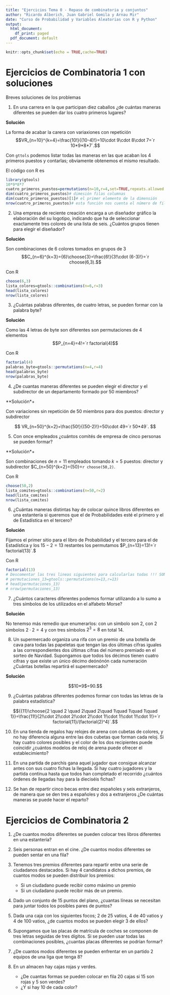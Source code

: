 ```yaml
---
title: "Ejercicios Tema 0 - Repaso de combinatoria y conjuntos"
author: "Ricardo Alberich, Juan Gabriel Gomila y Arnau Mir"
date: "Curso de Probabilidad y Variables Aleatorias con R y Python"
output:
  html_document:
    df_print: paged
  pdf_document: default
---
```


```r
knitr::opts_chunk$set(echo = TRUE,cache=TRUE)
```

# Ejercicios de Combinatoria 1 con soluciones

Breves soluciones de los problemas

1. En una carrera en la que participan diez caballos ¿de cuántas maneras diferentes se pueden dar los cuatro primeros lugares?

**Solución**

La forma de acabar la carera con variaxiones con repetición $$VR_{n=10}^{k=4}=\frac{10!}{(10-4)!}=10\cdot 9\cdot 8\cdot 7=`r 10*9*8*7`.$$


Con `gttols` podemos  listar todas las maneras  en las que acaban los 4 primeros puestos y contarlas; obviamente obtenemos el mismo resultado.

El código con R  es

```r
library(gtools)
10*9*8*7
cuatro_primeros_puestos=permutations(n=10,r=4,set=TRUE,repeats.allowed = FALSE) 
dim(cuatro_primeros_puestos)# dimesión filas columnas
dim(cuatro_primeros_puestos)[1]# el primer elemento de la dimensión
nrow(cuatro_primeros_puestos)# esta función nos cuenta el número de filas
```


2. Una empresa de reciente creación encarga a un diseñador gráfico la elaboración del su logotipo, indicando que ha de seleccionar exactamente tres colores de una lista de seis. ¿Cuántos grupos tienen para elegir el diseñador?


**Solución**

Son combinaciones de 6 colores tomados en grupos de 3
$$C_{n=6}^{k=3}={6}\choose{3}=\frac{6!}{3!\cdot (6-3)!}=`r choose(6,3).$$


Con R 


```r
choose(6,3)
lista_colores=gtools::combinations(n=6,r=3)
head(lista_colores)
nrow(lista_colores)
```


3. ¿Cuántas palabras diferentes, de cuatro letras, se pueden formar con la palabra byte?

**Solución**

Como las 4 letras de byte son diferentes son permutaciones de $4$ elementos
$$P_{n=4}=4!=`r factorial(4)$$

Con R

```r
factorial(4)
palabras_byte=gtools::permutations(n=4,r=4)
head(palabras_byte)
nrow(palabras_byte)
```


4. ¿De cuantas maneras diferentes se pueden elegir el director y el subdirector de un departamento formado por 50 miembros?

**Solución*+

Con variaciones sin repetición de 50 miembros para dos puestos: director y subdirector

$$
VR_{n=50}^{k=2}=\frac{50!}{(50-2)!}=50\cdot 49=`r 50*49`.
$$

5. Con once empleados ¿cuántos comités de empresa de cinco personas se pueden formar?

**Solución*+

Son  combinaciones de $n=11$ empleados  tomando $k=5$  puestos: director y subdirector  $C_{n=50}^{k=2}={50}\choose{2}=`r choose(50,2)`.


Con R

```r
choose(50,2)
lista_comites=gtools::combinations(n=50,r=2)
head(lista_comites)
nrow(lista_comites)
```


6. ¿Cuántas maneras distintas hay de colocar quince libros diferentes en una estantería si queremos que el de Probabilidades esté el primero y el de Estadística en el tercero?

**Solución**

Fijamos el primer sitio para  el libro de Probabilidad y el tercero para el de Estadística  y los $15-2=13$ restantes los permutamos $P_{n=13}=13!=`r factorial(13)`.$

Con R


```r
factorial(13)
# Descomentar las tres lineas siguientes para calcularlas todas !!! SON MUCHAS más de 6200 MILLONES
# permutaciones_13=gtools::permutations(n=13,r=13)
# head(permutaciones_13)
# nrow(permutaciones_13)
```




7. ¿Cuántos caracteres diferentes podemos formar utilizando a lo sumo a tres símbolos de los utilizados en el alfabeto Morse?

**Solución**

No tenemso más remedio que enumerarlos: con un símbolo son 2, con 2 simbolos $2\cdot 2=4$ y con tres símbolos $2^3=8$ en total $14$.



8. Un supermercado organiza una rifa con un premio de una botella de cava para todas las papeletas que tengan las dos últimas cifras iguales a las correspondientes dos últimas cifras del número premiado en el sorteo de Navidad. Supongamos que todos los décimos tienen cuatro cifras y que existe un único décimo deónónón cada numeración ¿Cuántas botellas repartirá el supermercado?

**Solución**

$$10*9$=90.$$


9. ¿Cuántas palabras diferentes podemos formar con todas las letras de la palabra estadística?



$${{11}\choose{2 \quad 2 \quad 2\quad  2\quad  1\quad  1\quad  1\quad 1}}=\frac{11!}{2!\cdot 2!\cdot  2!\cdot 2!\cdot 1!\cdot 1!\cdot 1!\cdot 1!}=`r factorial{11}/(factorial(2)^4)`.$$






10. En una tienda de regalos hay relojes de arena con cubetas de colores, y no hay diferencia alguna entre las dos cubetas que forman cada reloj. Si hay cuatro colores posibles y el color de los dos recipientes puede coincidir ¿cuántos modelos de reloj de arena puede ofrecer el establecimiento?

11. En una partida de parchís gana aquel jugador que consigue alcanzar antes con sus cuatro fichas la llegada. Si hay cuatro jugadores y la partida continua hasta que todos han completado el recorrido ¿cuántos órdenes de llegadas hay para la dieciséis fichas?

12. Se han de repartir cinco becas entre diez españoles y seis extranjeros, de manera que se den tres a españoles y dos a extranjeros ¿De cuántas maneras se puede hacer el reparto?

\newpage

# Ejercicios de Combinatoria 2


1. ¿De cuantos modos diferentes se pueden colocar tres libros diferentes en una estantería?

1. Seis personas entran en el cine. ¿De cuantos modos diferentes se pueden sentar en una fila?

1. Tenemos tres premios diferentes para repartir entre una serie de ciudadanos destacados. Si hay 4 candidatos a dichos premios, de cuantos modos se pueden distribuir los premios:
    - Si un ciudadano puede recibir como máximo un premio
    - Si un ciudadano puede recibir más de un premio.

1. Dado un conjunto de 15 puntos del plano, ¿cuantas líneas se necesitan para juntar todos los posibles pares de puntos? 


1. Dada una caja con los siguientes focos; 2 de 25 vatios, 4 de 40 vatios y 4 de 100 vatios, ¿de cuantos modos se pueden elegir 3 de ellos?

1. Supongamos que las placas de matrícula de coches se componen de tres letras seguidas de tres dígitos. Si se pueden usar todas las combinaciones posibles, ¿cuantas placas diferentes se podrían formar?


1. ¿De cuantos modos diferentes se pueden enfrentar en un partido 2 equipos de una liga que tenga 8?


1. En un almacen hay cajas rojas y verdes. 
    - ¿De cuantas formas se pueden colocar en fila 20 cajas si 15 son rojas y 5 son verdes? 
    - ¿Y si hay 10 de cada color?
    
    
  
